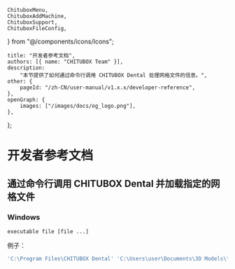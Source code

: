 	ChituboxMenu,
	ChituboxAddMachine,
	ChituboxSupport,
	ChituboxFileConfig,
} from "@/components/icons/Icons";

	title: "开发者参考文档",
	authors: [{ name: "CHITUBOX Team" }],
	description:
		"本节提供了如何通过命令行调用 CHITUBOX Dental 处理网格文件的信息。",
	other: {
		pageId: "/zh-CN/user-manual/v1.x.x/developer-reference",
	},
	openGraph: {
		images: ["/images/docs/og_logo.png"],
	},
};

# 开发者参考文档

## 通过命令行调用 CHITUBOX Dental 并加载指定的网格文件

### Windows

`executable file [file ...]`

例子：

```bash
'C:\Program Files\CHITUBOX Dental' 'C:\Users\user\Documents\3D Models\test1.stl' 'C:\Users\user\Documents\3D Models\test2.stl'
```
